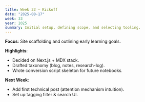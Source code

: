 ```yaml
---
title: Week 33 – Kickoff
date: "2025-08-17"
week: 33
year: 2025
summary: Initial setup, defining scope, and selecting tooling.
---
```


**Focus**: Site scaffolding and outlining early learning goals.

**Highlights**:
- Decided on Next.js + MDX stack.
- Drafted taxonomy (blog, notes, research-log).
- Wrote conversion script skeleton for future notebooks.

**Next Week**:
- Add first technical post (attention mechanism intuition).
- Set up tagging filter & search UI.
